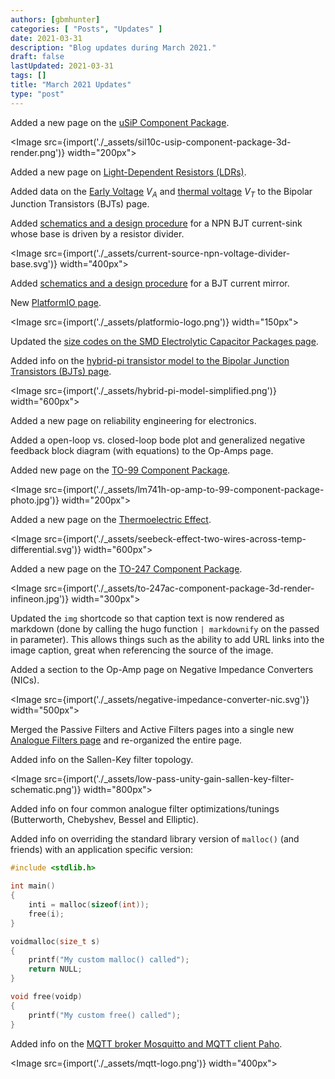 ```yaml
---
authors: [gbmhunter]
categories: [ "Posts", "Updates" ]
date: 2021-03-31
description: "Blog updates during March 2021."
draft: false
lastUpdated: 2021-03-31
tags: []
title: "March 2021 Updates"
type: "post"
---
```



Added a new page on the [uSiP Component Package](/pcb-design/component-packages/usip-component-package/).

<Image src={import('./_assets/sil10c-usip-component-package-3d-render.png')} width="200px"></Image>

Added a new page on [Light-Dependent Resistors (LDRs)](/electronics/components/light-dependent-resistors-ldrs).

Added data on the [Early Voltage](/electronics/components/transistors/bipolar-junction-transistors-bjts#early-voltage-va) $V_A$ and [thermal voltage](/electronics/components/transistors/bipolar-junction-transistors-bjts#thermal-voltage) $V_T$ to the Bipolar Junction Transistors (BJTs) page.

Added [schematics and a design procedure](/electronics/components/transistors/bipolar-junction-transistors-bjts#using-a-resistor-divider-to-drive-the-base) for a NPN BJT current-sink whose base is driven by a resistor divider.

<Image src={import('./_assets/current-source-npn-voltage-divider-base.svg')} width="400px"></Image>

Added [schematics and a design procedure](/electronics/components/transistors/bipolar-junction-transistors-bjts#current-mirrors) for a BJT current mirror.

New [PlatformIO page](/programming/integrated-development-environments-ides/platform-io).

<Image src={import('./_assets/platformio-logo.png')} width="150px"></Image>

Updated the [size codes on the SMD Electrolytic Capacitor Packages page](/pcb-design/component-packages/smd-electrolytic-capacitor-packages).

Added info on the [hybrid-pi transistor model to the Bipolar Junction Transistors (BJTs) page](/electronics/components/transistors/bipolar-junction-transistors-bjts#hybrid-pi-transistor-model).

<Image src={import('./_assets/hybrid-pi-model-simplified.png')} width="600px"></Image>

Added a new page on reliability engineering for electronics.

Added a open-loop vs. closed-loop bode plot and generalized negative feedback block diagram (with equations) to the Op-Amps page.

Added new page on the [TO-99 Component Package](/pcb-design/component-packages/to-99-component-package).

<Image src={import('./_assets/lm741h-op-amp-to-99-component-package-photo.jpg')} width="200px"></Image>

Added a new page on the [Thermoelectric Effect](/electronics/circuit-design/thermoelectric-effect).

<Image src={import('./_assets/seebeck-effect-two-wires-across-temp-differential.svg')} width="600px"></Image>

Added a new page on the [TO-247 Component Package](/pcb-design/component-packages/to-247-component-package).

<Image src={import('./_assets/to-247ac-component-package-3d-render-infineon.jpg')} width="300px"></Image>

Updated the `img` shortcode so that caption text is now rendered as markdown (done by calling the hugo function `| markdownify` on the passed in parameter). This allows things such as the ability to add URL links into the image caption, great when referencing the source of the image.

Added a section to the Op-Amp page on Negative Impedance Converters (NICs).

<Image src={import('./_assets/negative-impedance-converter-nic.svg')} width="500px"></Image>

Merged the Passive Filters and Active Filters pages into a single new [Analogue Filters page](/electronics/circuit-design/analogue-filters/) and re-organized the entire page.

Added info on the Sallen-Key filter topology.

<Image src={import('./_assets/low-pass-unity-gain-sallen-key-filter-schematic.png')} width="800px"></Image>

Added info on four common analogue filter optimizations/tunings (Butterworth, Chebyshev, Bessel and Elliptic).

Added info on overriding the standard library version of `malloc()` (and friends) with an application specific version:

```c
#include <stdlib.h>

int main()
{
    inti = malloc(sizeof(int));
    free(i);   
}

voidmalloc(size_t s)
{
    printf("My custom malloc() called");
    return NULL;
}

void free(voidp)
{
    printf("My custom free() called");
}
```

Added info on the [MQTT broker Mosquitto and MQTT client Paho](/electronics/communication-protocols/mqtt-protocol).

<Image src={import('./_assets/mqtt-logo.png')} width="400px"></Image>
